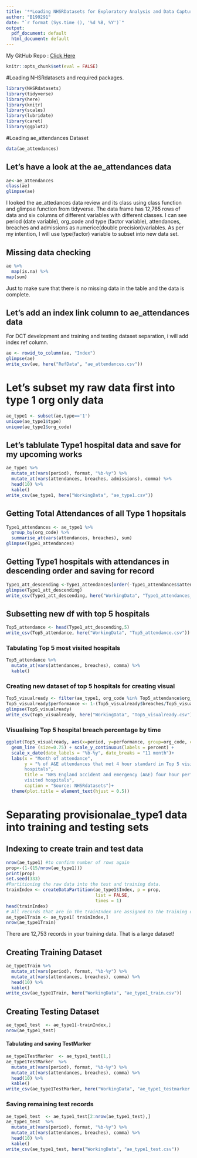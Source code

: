 ```yaml
---
title: '**Loading NHSRDatasets for Exploratory Analysis and Data Capture Tool**'
author: "B199291"
date: "`r format (Sys.time (), '%d %B, %Y')`"
output:
  pdf_document: default
  html_document: default
---
```

My GitHub Repo : [Click Here](https://github.com/B199291/B199291_Assessment)
```r
knitr::opts_chunk$set(eval = FALSE)
```
#Loading NHSRdatasets and required packages.
```r
library(NHSRdatasets)
library(tidyverse)
library(here)
library(knitr)
library(scales)
library(lubridate)
library(caret)
library(ggplot2)
```

#Loading ae_attendances Dataset
```r
data(ae_attendances)
```


## Let’s have a look at the ae_attendances data
```r
ae<-ae_attendances
class(ae)
glimpse(ae)
```
I looked the ae_attedances data review and its class using class function and glimpse function from tidyverse. The data frame has 12,765 rows of data and six columns of different variables with different classes. I can see period (date variable), org_code and type (factor variable), attendances, breaches and admissions as numerice(double precision)variables. As per my intention, I will use type(factor) variable to subset into new data set.

## Missing data checking
```r
ae %>% 
  map(is.na) %>%
map(sum)
```
Just to make sure that there is no missing data in the table and the data is complete.

## Let's add an index link column to ae_attendances data  
For DCT development and training and testing dataset separation, i will add index ref column.
```r
ae <- rowid_to_column(ae, "Index")
glimpse(ae)
write_csv(ae, here("RefData", "ae_attendances.csv"))
```
# Let's subset my raw data first into type 1 org only data
```r
ae_type1 <- subset(ae,type=='1')
unique(ae_type1$type)
unique(ae_type1$org_code)
```

## Let's tablulate Type1 hospital data and save for my upcoming works
```r
ae_type1 %>%
  mutate_at(vars(period), format, "%b-%y") %>% 
  mutate_at(vars(attendances, breaches, admissions), comma) %>%
  head(10) %>%
  kable()
write_csv(ae_type1, here("WorkingData", "ae_type1.csv"))
```

## Getting Total Attendances of all Type 1 hopsitals
```r
Type1_attendances <- ae_type1 %>%
  group_by(org_code) %>%
  summarise_at(vars(attendances, breaches), sum)
glimpse(Type1_attendances)
```
## Getting Type1 hospitals with attendances in descending order and saving for record
```r
Type1_att_descending <-Type1_attendances[order(-Type1_attendances$attendances),]
glimpse(Type1_att_descending)
write_csv(Type1_att_descending, here("WorkingData", "Type1_attendances_descending.csv"))
```
## Subsetting new df with top 5 hospitals
```r
Top5_attendance <- head(Type1_att_descending,5)
write_csv(Top5_attendance, here("WorkingData", "Top5_attendance.csv"))
```
### Tabulating Top 5 most visited hospitals
```r
Top5_attendance %>%
  mutate_at(vars(attendances, breaches), comma) %>%
  kable()
```
### Creating new dataset of top 5 hospitals for creating visual
```r
Top5_visualready <- filter(ae_type1, org_code %in% Top5_attendance$org_code)
Top5_visualready$performance <- 1-(Top5_visualready$breaches/Top5_visualready$attendances)
glimpse(Top5_visualready)
write_csv(Top5_visualready, here("WorkingData", "Top5_visualready.csv"))
```
### Visualising Top 5 hospital breach percentage by time
```r
ggplot(Top5_visualready, aes(x=period, y=performance, group=org_code, colour=org_code)) +  
  geom_line (size=0.75) + scale_y_continuous(labels = percent) + 
  scale_x_date(date_labels = "%b-%y", date_breaks = "11 month")+
  labs(x = "Month of attendance",
       y = "% of A&E attendances that met 4 hour standard in Top 5 visited 
       hospitals",
       title = "NHS England accident and emergency (A&E) four hour performance in Top 5 
       visited hospitals",
       caption = "Source: NHSRdatasets")+
  theme(plot.title = element_text(hjust = 0.5))
```


# Separating provisionalae_type1 data into training and testing sets

## Indexing to create train and test data
```r
nrow(ae_type1) #to confirm number of rows again
prop<-(1-(15/nrow(ae_type1)))
print(prop)
set.seed(333)
#Partitioning the raw data into the test and training data.
trainIndex <- createDataPartition(ae_type1$Index, p = prop, 
                                  list = FALSE, 
                                  times = 1)
head(trainIndex)
# All records that are in the trainIndex are assigned to the training data.
ae_type1Train <- ae_type1[ trainIndex,]
nrow(ae_type1Train)
```
There are 12,753 records in your training data. That is a large dataset!

## Creating Training Dataset
```r
ae_type1Train %>%
  mutate_at(vars(period), format, "%b-%y") %>% 
  mutate_at(vars(attendances, breaches), comma) %>%
  head(10) %>%
  kable()
write_csv(ae_type1Train, here("WorkingData", "ae_type1_train.csv"))
```
## Creating Testing Dataset
```r
ae_type1_test  <- ae_type1[-trainIndex,]
nrow(ae_type1_test)
```
#### Tabulating and saving TestMarker
```r
ae_type1TestMarker  <- ae_type1_test[1,]
ae_type1TestMarker  %>%
  mutate_at(vars(period), format, "%b-%y") %>% 
  mutate_at(vars(attendances, breaches), comma) %>%
  head(10) %>%
  kable()
write_csv(ae_type1TestMarker, here("WorkingData", "ae_type1_testmarker.csv"))
```
### Saving remaining test records
```r
ae_type1_test  <- ae_type1_test[2:nrow(ae_type1_test),]
ae_type1_test  %>%
  mutate_at(vars(period), format, "%b-%y") %>% 
  mutate_at(vars(attendances, breaches), comma) %>%
  head(10) %>%
  kable()
write_csv(ae_type1_test, here("WorkingData", "ae_type1_test.csv"))
```



